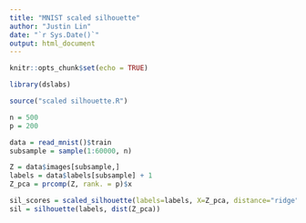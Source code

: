 ```yaml
---
title: "MNIST scaled silhouette"
author: "Justin Lin"
date: "`r Sys.Date()`"
output: html_document
---
```


```r
knitr::opts_chunk$set(echo = TRUE)

library(dslabs)

source("scaled silhouette.R")
```

```r
n = 500
p = 200

data = read_mnist()$train
subsample = sample(1:60000, n)

Z = data$images[subsample,]
labels = data$labels[subsample] + 1
Z_pca = prcomp(Z, rank. = p)$x
```


```r
sil_scores = scaled_silhouette(labels=labels, X=Z_pca, distance="ridge")
sil = silhouette(labels, dist(Z_pca))
```